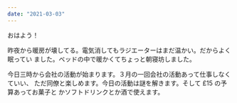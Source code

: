 ```yaml
---
date: "2021-03-03"
---
```


おはよう！

昨夜から暖房が壊してる。電気消してもラジエーターはまだ温かい。だからよく眠ってい
ました。ベッドの中で暖かくてちょっと朝寝坊しました。

今日三時から会社の活動が始まります。３月の一回会社の活動あって仕事しなくていい、
ただ同僚と楽しめます。今日の活動は謎を解きます。そして £15 の予算あってお菓子と
かソフトドリンクとか酒で使えます。
